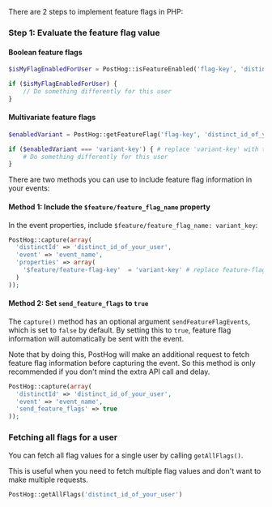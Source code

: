 There are 2 steps to implement feature flags in PHP:

### Step 1: Evaluate the feature flag value

#### Boolean feature flags

```php
$isMyFlagEnabledForUser = PostHog::isFeatureEnabled('flag-key', 'distinct_id_of_your_user')

if ($isMyFlagEnabledForUser) {
    // Do something differently for this user
}
```

#### Multivariate feature flags

```php
$enabledVariant = PostHog::getFeatureFlag('flag-key', 'distinct_id_of_your_user')

if ($enabledVariant === 'variant-key') { # replace 'variant-key' with the key of your variant
    # Do something differently for this user
}
```


<IncludePropertyInEvents />

There are two methods you can use to include feature flag information in your events:

#### Method 1: Include the `$feature/feature_flag_name` property

 In the event properties, include `$feature/feature_flag_name: variant_key`:

```php
PostHog::capture(array(
  'distinctId' => 'distinct_id_of_your_user',
  'event' => 'event_name',
  'properties' => array(
    '$feature/feature-flag-key'  = 'variant-key' # replace feature-flag-key with your flag key. Replace 'variant-key' with the key of your variant
  )
));
```

#### Method 2: Set `send_feature_flags` to `true`

The `capture()` method has an optional argument `sendFeatureFlagEvents`, which is set to `false` by default. By setting this to `true`, feature flag information will automatically be sent with the event.

Note that by doing this, PostHog will make an additional request to fetch feature flag information before capturing the event. So this method is only recommended if you don't mind the extra API call and delay.

```php
PostHog::capture(array(
  'distinctId' => 'distinct_id_of_your_user',
  'event' => 'event_name',
  'send_feature_flags' => true
));
```

### Fetching all flags for a user

You can fetch all flag values for a single user by calling `getAllFlags()`.

This is useful when you need to fetch multiple flag values and don't want to make multiple requests.

```php  
PostHog::getAllFlags('distinct_id_of_your_user')
```


<PHPOverrideServerProperties />
